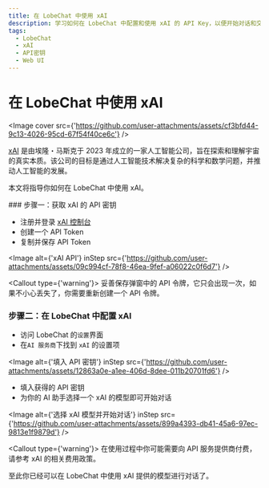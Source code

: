 ```yaml
---
title: 在 LobeChat 中使用 xAI
description: 学习如何在 LobeChat 中配置和使用 xAI 的 API Key，以便开始对话和交互。
tags:
  - LobeChat
  - xAI
  - API密钥
  - Web UI
---
```


# 在 LobeChat 中使用 xAI

<Image cover src={'https://github.com/user-attachments/assets/cf3bfd44-9c13-4026-95cd-67f54f40ce6c'} />

[xAI](https://x.ai/) 是由埃隆・马斯克于 2023 年成立的一家人工智能公司，旨在探索和理解宇宙的真实本质。该公司的目标是通过人工智能技术解决复杂的科学和数学问题，并推动人工智能的发展。

本文将指导你如何在 LobeChat 中使用 xAI。

<Steps>
  ### 步骤一：获取 xAI 的 API 密钥

  - 注册并登录 [xAI 控制台](https://console.x.ai/)
  - 创建一个 API Token
  - 复制并保存 API Token

  <Image alt={'xAI API'} inStep src={'https://github.com/user-attachments/assets/09c994cf-78f8-46ea-9fef-a06022c0f6d7'} />

  <Callout type={'warning'}>
    妥善保存弹窗中的 API 令牌，它只会出现一次，如果不小心丢失了，你需要重新创建一个 API 令牌。
  </Callout>

  ### 步骤二：在 LobeChat 中配置 xAI

  - 访问 LobeChat 的`设置`界面
  - 在`AI 服务商`下找到 `xAI` 的设置项

  <Image alt={'填入 API 密钥'} inStep src={'https://github.com/user-attachments/assets/12863a0e-a1ee-406d-8dee-011b20701fd6'} />

  - 填入获得的 API 密钥
  - 为你的 AI 助手选择一个 xAI 的模型即可开始对话

  <Image alt={'选择 xAI 模型并开始对话'} inStep src={'https://github.com/user-attachments/assets/899a4393-db41-45a6-97ec-9813e1f9879d'} />

  <Callout type={'warning'}>
    在使用过程中你可能需要向 API 服务提供商付费，请参考 xAI 的相关费用政策。
  </Callout>
</Steps>

至此你已经可以在 LobeChat 中使用 xAI 提供的模型进行对话了。
